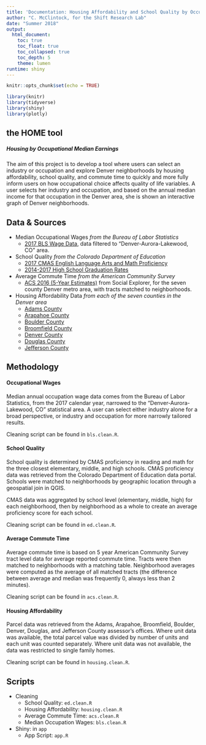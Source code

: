 ```yaml
---
title: 'Documentation: Housing Affordability and School Quality by Occupation Tool'
author: "C. McClintock, for the Shift Research Lab"
date: "Summer 2018"
output: 
  html_document:
    toc: true
    toc_float: true
    toc_collapsed: true
    toc_depth: 5
    theme: lumen
runtime: shiny
---
```


```r
knitr::opts_chunk$set(echo = TRUE)
```

```r
library(knitr)
library(tidyverse)
library(shiny)
library(plotly)
```

## the HOME tool
##### Housing by Occupational Median Earnings

The aim of this project is to develop a tool where users can select an industry or occupation and explore Denver neighborhoods by housing affordability, school quality, and commute time to quickly and more fully inform users on how occupational choice affects quality of life variables. A user selects her industry and occupation, and based on the annual median income for that occupation in the Denver area, she is shown an interactive graph of Denver neighborhoods.

## Data & Sources
* Median Occupational Wages *from the Bureau of Labor Statistics*
    + [2017 BLS Wage Data](https://www.bls.gov/oes/current/oes_nat.htm), data filtered to "Denver-Aurora-Lakewood, CO" area. 
* School Quality *from the Colorado Department of Education*
    + [2017 CMAS English Language Arts and Math Proficiency](https://www.cde.state.co.us/assessment)
    + [2014-2017 High School Graduation Rates](https://www.cde.state.co.us/cdereval/gradratecurrent)
* Average Commute Time *from the American Community Survey*
    + [ACS 2016 (5-Year Estimates)](https://www.socialexplorer.com/tables/ACS2016_5yr/R11709778) from Social Explorer, for the seven county Denver metro area, with tracts matched to neighborhoods. 
* Housing Affordability Data *from each of the seven counties in the Denver area*
    + [Adams County](http://www.adcogov.org/gisdata)
    + [Arapahoe County](http://www.co.arapahoe.co.us/1151/GIS-Data-Download)
    + [Boulder County](https://www.bouldercounty.org/property-and-land/assessor/data-download/)
    + [Broomfield County](http://opendata.broomfield.org/datasets/parcels)
    + [Denver County](https://www.denvergov.org/opendata/dataset/city-and-county-of-denver-parcels)
    + [Douglas County](https://gis-dougco.opendata.arcgis.com/datasets/bdbf1ab37f5a43a694c341a6cb355ae5_1)
    + [Jefferson County](http://data-jeffersoncounty.opendata.arcgis.com/datasets/parcel)

## Methodology

#### Occupational Wages

Median annual occupation wage data comes from the Bureau of Labor Statistics, from the 2017 calendar year, narrowed to the "Denver-Aurora-Lakewood, CO" statistical area. A user can select either industry alone for a broad perspective, or industry and occupation for more narrowly tailored results.

Cleaning script can be found in `bls.clean.R`. 


#### School Quality

School quality is determined by CMAS proficiency in reading and math for the three closest elementary, middle, and high schools. CMAS proficiency data was retrieved from the Colorado Department of Education data portal. Schools were matched to neighborhoods by geographic location through a geospatial join in QGIS.  

CMAS data was aggregated by school level (elementary, middle, high) for each neighborhood, then by neighborhood as a whole to create an average proficiency score for each school.


Cleaning script can be found in `ed.clean.R`. 

#### Average Commute Time

Average commute time is based on 5 year American Community Survey tract level data for average reported commute time. Tracts were then matched to neighborhoods with a matching table. Neighborhood averages were computed as the average of all matched tracts (the difference between average and median was frequently 0, always less than 2 minutes).

Cleaning script can be found in `acs.clean.R`. 

#### Housing Affordability

Parcel data was retrieved from the Adams, Arapahoe, Broomfield, Boulder, Denver, Douglas, and Jefferson County assessor's offices. Where unit data was available, the total parcel value was divided by number of units and each unit was counted separately. Where unit data was not available, the data was restricted to single family homes.

Cleaning script can be found in `housing.clean.R`. 

## Scripts

* Cleaning
    + School Quality: `ed.clean.R`
    + Housing Affordability: `housing.clean.R`
    + Average Commute Time: `acs.clean.R`
    + Median Occupation Wages: `bls.clean.R`
    
* Shiny: in `app`
    + App Script: `app.R`
